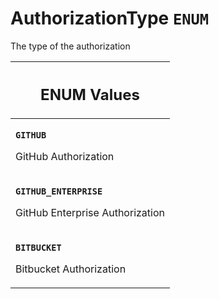 <!--
  _____   ____    _   _  ____ _______   ______ _____ _____ _______
  |  __  / __   |  | |/ __ __   __| |  ____|  __ _   _|__   __|
  | |  | | |  | | |  | | |  | | | |    | |__  | |  | || |    | |
  | |  | | |  | | | . ` | |  | | | |    |  __| | |  | || |    | |
  | |__| | |__| | | |  | |__| | | |    | |____| |__| || |_   | |
  |_____/ ____/  |_| _|____/  |_|    |______|_____/_____|  |_|
  This file is auto-generated by script/generate_graphql_api_content.sh,
  please build the schema.json by running `rails api:graph:export`
  with https://github.com/buildkite/buildkite/,
  replace the content in data/graphql_data_schema.json
  and run the generation script `./scripts/generate-graphql-api-content.sh`.
-->
<!-- vale off -->
<h1 class="has-pills" data-algolia-exclude>
  AuthorizationType
  <span class="pill pill--enum pill--normal-case pill--large"><code>ENUM</code></span>
</h1>
<!-- vale on -->

<p>The type of the authorization</p>

<table class="responsive-table responsive-table--single-column-rows">
  <thead>
    <th>
      <h2 data-algolia-exclude>ENUM Values</h2>
    </th>
  </thead>
  <tbody>
    <tr>
      <td>
        <p>
          <strong>
            <code>GITHUB</code>
          </strong>
        </p>
        <p>GitHub Authorization</p>
      </td>
    </tr>
    <tr>
      <td>
        <p>
          <strong>
            <code>GITHUB_ENTERPRISE</code>
          </strong>
        </p>
        <p>GitHub Enterprise Authorization</p>
      </td>
    </tr>
    <tr>
      <td>
        <p>
          <strong>
            <code>BITBUCKET</code>
          </strong>
        </p>
        <p>Bitbucket Authorization</p>
      </td>
    </tr>
  </tbody>
</table>
